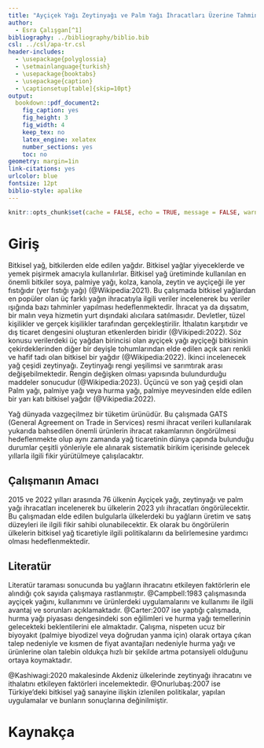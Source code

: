 ---
title: "Ayçiçek Yağı Zeytinyağı ve Palm Yağı İhracatları Üzerine Tahmin"
author: 
  - Esra Çalışgan[^1]
bibliography: ../bibliography/biblio.bib
csl: ../csl/apa-tr.csl
header-includes:
  - \usepackage{polyglossia}
  - \setmainlanguage{turkish}
  - \usepackage{booktabs}
  - \usepackage{caption} 
  - \captionsetup[table]{skip=10pt}
output:
  bookdown::pdf_document2:
    fig_caption: yes
    fig_height: 3
    fig_width: 4
    keep_tex: no
    latex_engine: xelatex
    number_sections: yes
    toc: no
geometry: margin=1in
link-citations: yes
urlcolor: blue
fontsize: 12pt
biblio-style: apalike
---
```{r setup, include=FALSE}
knitr::opts_chunk$set(cache = FALSE, echo = TRUE, message = FALSE, warning = FALSE)
```

<!-- ======================================================================= -->
<!-- ============================== NOTLAR ================================= -->
<!-- ======================================================================= -->
[^1]: 21080296, [Github Repo](https://github.com/esracalisgan17/arasinav)


# Giriş
Bitkisel yağ, bitkilerden elde edilen yağdır. Bitkisel yağlar yiyeceklerde ve yemek pişirmek amacıyla kullanılırlar. Bitkisel yağ üretiminde kullanılan en önemli bitkiler soya, palmiye yağı, kolza, kanola, zeytin ve ayçiçeği ile yer fıstığıdır (yer fıstığı yağı) (@Wikipedia:2021). Bu çalışmada bitkisel yağlardan en popüler olan üç farklı yağın ihracatıyla ilgili veriler incelenerek bu veriler ışığında bazı tahminler yapılması hedeflenmektedir. İhracat ya da dışsatım, bir malın veya hizmetin yurt dışındaki alıcılara satılmasıdır. Devletler, tüzel kişilikler ve gerçek kişilikler tarafından gerçekleştirilir. İthalatın karşıtıdır ve dış ticaret dengesini oluşturan etkenlerden biridir (@Vikipedi:2022). Söz konusu verilerdeki üç yağdan birincisi olan ayçiçek yağı ayçiçeği bitkisinin çekirdeklerinden diğer bir deyişle tohumlarından elde edilen açık sarı renkli ve hafif tadı olan bitkisel bir yağdır (@Wikipedia:2022). İkinci incelenecek yağ çeşidi zeytinyağı. Zeytinyağı rengi yeşilimsi ve sarımtırak arası değişebilmektedir. Rengin değişken olması yapısında bulundurduğu maddeler sonucudur (@Wikipedia:2023). Üçüncü ve son yağ çeşidi olan Palm yağı, palmiye yağı veya hurma yağı, palmiye meyvesinden elde edilen bir yarı katı bitkisel yağdır (@Vikipedia:2022).

Yağ dünyada vazgeçilmez bir tüketim ürünüdür. Bu çalışmada GATS (General Agreement on Trade in Services) resmi ihracat verileri kullanılarak yukarıda bahsedilen önemli ürünlerin ihracat rakamlarının öngörülmesi hedeflenmekte olup aynı zamanda yağ ticaretinin dünya çapında bulunduğu durumlar çeşitli yönleriyle ele alınarak sistematik birikim içerisinde gelecek yıllarla ilgili fikir yürütülmeye çalışılacaktır.


## Çalışmanın Amacı
2015 ve 2022 yılları arasında 76 ülkenin Ayçiçek yağı, zeytinyağı ve palm yağı ihracatları incelenerek bu ülkelerin 2023 yılı ihracatları öngörülecektir. Bu çalışmadan elde edilen bulgularla ülkelerdeki bu yağların üretim ve satış düzeyleri ile ilgili fikir sahibi olunabilecektir. Ek olarak bu öngörülerin ülkelerin bitkisel yağ ticaretiyle ilgili politikalarını da belirlemesine yardımcı olması hedeflenmektedir.

## Literatür 
Literatür taraması sonucunda bu yağların ihracatını etkileyen faktörlerin ele alındığı çok sayıda çalışmaya rastlanmıştır. @Campbell:1983 çalışmasında ayçiçek yağını, kullanımını ve ürünlerdeki uygulamalarını ve kullanımı ile ilgili avantaj ve sorunları açıklamaktadır. @Carter:2007 ise yaptığı çalışmada, hurma yağı piyasası dengesindeki son eğilimleri ve hurma yağı temellerinin gelecekteki beklentilerini ele almaktadır. Çalışma, nispeten ucuz bir biyoyakıt (palmiye biyodizel veya doğrudan yanma için) olarak ortaya çıkan talep nedeniyle ve kısmen de fiyat avantajları nedeniyle hurma yağı ve ürünlerine olan talebin oldukça hızlı bir şekilde artma potansiyeli olduğunu ortaya koymaktadır. 

@Kashiwagi:2020 makalesinde Akdeniz ülkelerinde zeytinyağı ihracatını ve ithalatını etkileyen faktörleri incelemektedir. @Onurlubaş:2007 ise Türkiye'deki bitkisel yağ sanayine ilişkin izlenilen politikalar, yapılan uygulamalar ve bunların sonuçlarına değinilmiştir.



\newpage
# Kaynakça {#references}
<div id="refs"></div>

